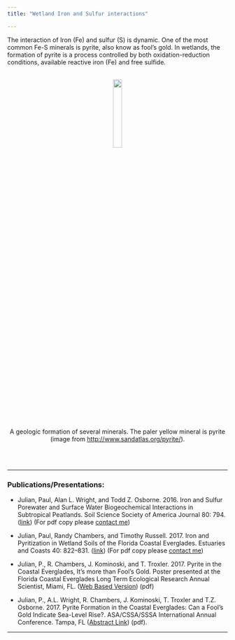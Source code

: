```yaml
---
title: "Wetland Iron and Sulfur interactions"

---
```


The interaction of Iron (Fe) and sulfur (S) is dynamic. One of the most common Fe-S minerals is pyrite, also know as fool's gold. In wetlands, the formation of pyrite is a process controlled by both oxidation-reduction conditions, available reactive iron (Fe) and free sulfide.

<br>
<center><div><img src="images/pyrite.jpeg" width="20%" align="center"></div></center>
<br>
<bf>
<center>A geologic formation of several minerals. The paler yellow mineral is pyrite (image from [http://www.sandatlas.org/pyrite/](http://www.sandatlas.org/pyrite/){target="_blank"}).</center>
<br>
<br>

***

### Publications/Presentations:
* Julian, Paul, Alan L. Wright, and Todd Z. Osborne. 2016. Iron and Sulfur Porewater and Surface Water Biogeochemical Interactions in Subtropical Peatlands. Soil Science Society of America Journal 80: 794. ([link](https://dl.sciencesocieties.org/publications/sssaj/abstracts/80/3/794){target="_blank"}) (For pdf copy please [contact me](mailto:pjulian@ufl.edu))
 
* Julian, Paul, Randy Chambers, and Timothy Russell. 2017. Iron and Pyritization in Wetland Soils of the Florida Coastal Everglades. Estuaries and Coasts 40: 822–831. ([link](https://link.springer.com/article/10.1007/s12237-016-0180-3){target="_blank"}) (For pdf copy please [contact me](mailto:pjulian@ufl.edu))

* Julian, P., R. Chambers, J. Kominoski, and T. Troxler. 2017. Pyrite in the Coastal Everglades, It’s more than Fool’s Gold. Poster presented at the Florida Coastal Everglades Long Term Ecological Research Annual Scientist, Miami, FL.  ([Web Based Version](http://rpubs.com/pjulian/LTER_FeS){target="_blank"}) (pdf)

* Julian, P., A.L. Wright, R. Chambers, J. Kominoski, T. Troxler and T.Z. Osborne. 2017. Pyrite Formation in the Coastal Everglades: Can a Fool's Gold Indicate Sea-Level Rise?. ASA/CSSA/SSSA International Annual Conference. Tampa, FL  ([Abstract Link](https://scisoc.confex.com/scisoc/2017am/webprogram/Paper107254.html){target="_blank"}) (pdf).

***
